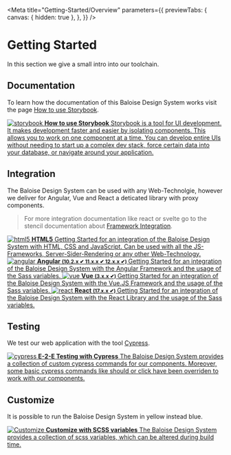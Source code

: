 
<Meta
  title="Getting-Started/Overview"
  parameters={{
    previewTabs: {
      canvas: { hidden: true },
    },
  }}
/>

# Getting Started

In this section we give a small intro into our toolchain.

## Documentation

To learn how the documentation of this Baloise Design System works visit the page [How to use Storybook](?path=/docs/getting-started-how-to-use-storybook--page).

<div className="link-list" style={{ display: 'block' }}>
  <a className="link-item" href="?path=/docs/getting-started-how-to-use-storybook--page">
    <img src={StorybookLogo} alt="storybook" />
    <span>
      <strong>How to use Storybook</strong>
      Storybook is a tool for UI development. It makes development faster and easier by isolating components. This allows
      you to work on one component at a time. You can develop entire UIs without needing to start up a complex dev stack,
      force certain data into your database, or navigate around your application.
    </span>
  </a>
</div>

## Integration

The Baloise Design System can be used with any Web-Technolgie, however we deliver for Angular, Vue and React a deticated library with proxy components.

> For more integration documentation like react or svelte go to the stencil documentation about [Framework Integration](https://stenciljs.com/docs/overview).

<div className="link-list">
  <a className="link-item" href="?path=/docs/getting-started-html5-overview--page">
    <img src={HTMLLogo} alt="html5" />
    <span>
      <strong>HTML5</strong>
      Getting Started for an integration of the Baloise Design System with HTML, CSS and JavaScript. Can be used with all
      the JS-Frameworks, Server-Sider-Rendering or any other Web-Technology.
    </span>
  </a>
  <a className="link-item" href="?path=/docs/getting-started-angular-overview--page">
    <img src={AngularLogo} alt="angular" />
    <span>
      <strong>
        Angular <small>(10.2.x ✔ 11.x.x ✔ 12.x.x ✔)</small>
      </strong>
      Getting Started for an integration of the Baloise Design System with the Angular Framework and the usage of the Sass
      variables.
    </span>
  </a>
  <a className="link-item" href="?path=/docs/getting-started-vue-overview--page">
    <img src={VueLogo} alt="vue" />
    <span>
      <strong>
        Vue <small>(3.x.x ✔)</small>
      </strong>
      Getting Started for an integration of the Baloise Design System with the Vue.JS Framework and the usage of the Sass
      variables.
    </span>
  </a>
  <a className="link-item" href="?path=/docs/getting-started-react-overview--page">
    <img src={ReactLogo} alt="react" />
    <span>
      <strong>
        React <small>(17.x.x ✔)</small>
      </strong>
      Getting Started for an integration of the Baloise Design System with the React Library and the usage of the Sass variables.
    </span>
  </a>
</div>

## Testing

We test our web application with the tool [Cypress](https://www.cypress.io/).

<div className="link-list" style={{ display: 'block' }}>
  <a className="link-item" href="?path=/docs/getting-started-testing--page">
    <img src={CypressLogo} alt="cypress" />
    <span>
      <strong>E-2-E Testing with Cypress</strong>
      The Baloise Design System provides a collection of custom cypress commands for our components. Moreover, some basic
      cypress commands like should or click have been overriden to work with our components.
    </span>
  </a>
</div>

## Customize

It is possible to run the Baloise Design System in yellow instead blue.

<div className="link-list" style={{ display: 'block' }}>
  <a className="link-item" href="?path=/story/getting-started-customize--page">
    <img src={EyeLogo} alt="Customize" />
    <span>
      <strong>Customize with SCSS variables</strong>
      The Baloise Design System provides a collection of scss variables, which can be altered during build time.
    </span>
  </a>
</div>

<br />
<br />
<br />
